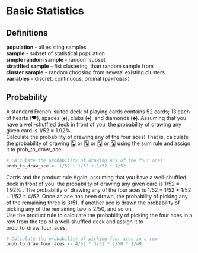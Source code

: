 # Basic Statistics

## Definitions
**population** - all existing samples  
**sample** - subset of statistical population  
**simple random sample** - random subset  
**stratified sample** - fist clustering, than random sample from  
**cluster sample** - random choosing from several existing clusters  
**variables** - discret, continuous, ordinal (ранговая)  

## Probability
A standard French-suited deck of playing cards contains 52 cards; 13 each of hearts (♥), spades (♠), clubs (♦), and diamonds (♣). Assuming that you have a well-shuffled deck in front of you, the probability of drawing any given card is 1/52 ≈ 1.92%.  
Calculate the probability of drawing any of the four aces! That is, calculate the probability of drawing 🂡 or 🂱 or 🃁 or 🃑 using the sum rule and assign it to prob_to_draw_ace.  

```r
# Calculate the probability of drawing any of the four aces
prob_to_draw_ace <- 1/52 + 1/52 + 1/52 + 1/52
```
Cards and the product rule
Again, assuming that you have a well-shuffled deck in front of you, the probability of drawing any given card is 1/52 ≈ 1.92% . The probability of drawing any of the four aces is 1/52 + 1/52 + 1/52 + 1/52 = 4/52. Once an ace has been drawn, the probability of picking any of the remaining three is 3/51. If another ace is drawn the probability of picking any of the remaining two is 2/50, and so on.  
Use the product rule to calculate the probability of picking the four aces in a row from the top of a well-shuffled deck and assign it to prob_to_draw_four_aces.  
```r
# Calculate the probability of picking four aces in a row
prob_to_draw_four_aces <- 4/52 * 3/51 * 2/50 * 1/49
```

